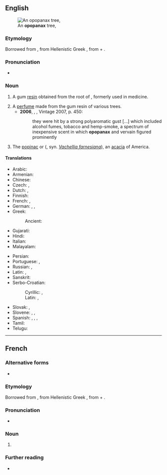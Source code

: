 ==English==
[[File:Acacia farnesciana-- Sweet Acacia (27411624526).jpg|thumb|An '''opopanax''' tree, {{taxlink|Acacia farnesciana|species}}]]

===Etymology===
Borrowed from {{bor|en|la|opopanax}}, from Hellenistic Greek {{m|grc|ὀποπάναξ}}, from {{der|en|grc|ὀπός|t=vegetable juice}} + {{m|grc|πάναξ|t=any of several plants believed to have medicinal benefits}}.

===Pronunciation===
* {{a|UK}} {{IPA|/əˈpɒpənaks/|lang=en}}

===Noun===
{{en-noun|~|es}}

# {{lb|en|obsolete}} A gum [[resin]] obtained from the root of {{taxlink|Opopanax chironium|species|noshow=1|ver=161118}}, formerly used in medicine.
# A [[perfume]] made from the gum resin of various trees.
#* '''2006''', {{w|Thomas Pynchon}}, ''{{w|Against the Day}}'', Vintage 2007, p. 450:
#*: they were hit by a strong polyaromatic gust [...] which included alcohol fumes, tobacco and hemp-smoke, a spectrum of inexpensive scent in which '''opopanax''' and vervain figured prominently
# The [[popinac]] or {{vern|opopanax tree}} ({{taxlink|Acacia farnesiana|species|noshow=1|ver=161118}}, syn. ''[[Vachellia farnesiana]]''), an [[acacia]] of America.

====Translations====
{{trans-top|gum from the root of ''Opopanax chironium'' or what is equal}}
* Arabic: {{t|ar|جَاوَشِير|m}}
* Armenian: {{t-needed|hy}}
* Chinese: {{t-needed|zh}}
* Czech: {{t|cs|opopanax|m}}, {{t|cs|opoponax|m}}
* Dutch: {{t|nl|opopanax|m}}, {{t|nl|opoponax|m}}
* Finnish: {{t|fi|opoponaksi}}
* French: {{t|fr|opopanax|m}}, {{t|fr|opoponax|m}}
* German: {{t|de|Opopanax|n}}, {{t|de|Opopanaxgummi|n}}, {{t|de|Opopanaxgummiharz|n}}
* Greek:
*: Ancient: {{t|grc|ὀποπάναξ|m}}
* Gujarati: {{t-needed|gu}}
* Hindi: {{t-needed|hi}}
* Italian: {{t|it|opoponaco|m}}
* Malayalam: {{t-needed|ml}}
{{trans-mid}}
* Persian: {{t|fa|گاوشیر|m|tr=gâwšir}}
* Portuguese: {{t|pt|opopanax|m}}, {{t|pt|opoponax|m}}
* Russian: {{t|ru|опопана́кс|m}}, {{t|ru|опопона́кс|m}}
* Latin: {{t|fr|opopanax|m}}, {{t|fr|opoponax|m}}
* Sanskrit: {{t-needed|sa}}
* Serbo-Croatian:
*: Cyrillic: {{t|sh|опопа̀накс|m}}, {{t|sh|опопо̀накс|m}}
*: Latin: {{t|sh|opopànaks|m}}, {{t|sh|opopònaks|m}}
* Slovak: {{t|sk|opopanax|m}}, {{t|sk|opoponax|m}}
* Slovene: {{t|sl|opopanaks|m}}, {{t|sl|opoponaks|m}}, {{t|sl|oleogumirezín|m}}
* Spanish: {{t|es|opopanax|m}}, {{t|es|opoponax|m}}, {{t|es|opopanaco|m}}, {{t|es|opoponaco|m}}
* Tamil: {{t-needed|ta}}
* Telugu: {{t-needed|te}}
{{trans-bottom}}

{{topics|en|Celery family plants|Gums and resins}}

----

==French==

===Alternative forms===
* {{l|fr|opoponax}}

===Etymology===
Borrowed from {{bor|fr|la|opopanax}}, from Hellenistic Greek {{m|grc|ὀποπάναξ}}, from {{der|fr|grc|ὀπός|t=vegetable juice}} + {{m|grc|πάναξ}}.

===Pronunciation===
* {{IPA|/ɔ.pɔ.pa.naks/|lang=fr}}

===Noun===
{{fr-noun|m|opopanax}}

# {{l|en|opopanax}} {{gloss|all meanings}}

===Further reading===
* {{R:TLFi}}